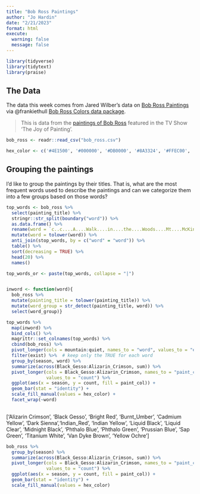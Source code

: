 ```yaml
---
title: "Bob Ross Paintings"
author: "Jo Hardin"
date: "2/21/2023"
format: html
execute:
  warning: false
  message: false
---
```


```r
library(tidyverse)
library(tidytext)
library(praise)
```

## The Data

The data this week comes from Jared Wilber's data on [Bob Ross Paintings](https://github.com/jwilber/Bob_Ross_Paintings/blob/master/data/bob_ross_paintings.csv) via @frankiethull [Bob Ross Colors data package](https://github.com/frankiethull/BobRossColors).

> This is data from the [paintings of Bob Ross](https://www.twoinchbrush.com/all-paintings) featured in the TV Show 'The Joy of Painting'.


```r
bob_ross <- readr::read_csv("bob_ross.csv")

hex_color <- c('#4E1500', '#000000', '#DB0000', '#8A3324', '#FFEC00', '#5F2E1F', '#CD5C5C', '#FFB800', '#000000', '#FFFFFF', '#000000', '#0C0040', '#102E3C', '#021E44', '#0A3410', '#FFFFFF', '#221B15', '#C79B00')
```


## Grouping the paintings

I'd like to group the paintings by their titles.  That is, what are the most frequent words used to describe the paintings and can we categorize them into a few groups based on those words?

```r
top_words <- bob_ross %>%
  select(painting_title) %>%
  stringr::str_split(boundary("word")) %>%
  as.data.frame() %>%
  rename(word = `c..c....A....Walk....in....the....Woods....Mt....McKinley....Ebony...`) %>%
  mutate(word = tolower(word)) %>%
  anti_join(stop_words, by = c("word" = "word")) %>%
  table() %>%
  sort(decreasing = TRUE) %>%
  head(20) %>%
  names()

top_words_or <- paste(top_words, collapse = "|")


inword <- function(word){
  bob_ross %>%
  mutate(painting_title = tolower(painting_title)) %>%
  mutate(word_group = str_detect(painting_title, word)) %>%
  select(word_group)}

top_words %>%
  map(inword) %>%
  bind_cols() %>%
  magrittr::set_colnames(top_words) %>%
  cbind(bob_ross) %>%
  pivot_longer(cols = mountain:quiet, names_to = "word", values_to = "exist") %>%
  filter(exist) %>%  # keep only the TRUE for each word
  group_by(season, word) %>%
  summarize(across(Black_Gesso:Alizarin_Crimson, sum)) %>%
  pivot_longer(cols = Black_Gesso:Alizarin_Crimson, names_to = "paint_col",
               values_to = "count") %>%
  ggplot(aes(x = season, y = count, fill = paint_col)) + 
  geom_bar(stat = "identity") + 
  scale_fill_manual(values = hex_color) + 
  facet_wrap(~word)
  
```



['Alizarin Crimson', 'Black Gesso', 'Bright Red', 'Burnt_Umber', 'Cadmium Yellow', 'Dark Sienna','Indian_Red', 'Indian Yellow', 'Liquid Black', 'Liquid Clear', 'Midnight Black', 'Phthalo Blue', 'Phthalo Green', 'Prussian Blue', 'Sap Green', 'Titanium White', 'Van Dyke Brown', 'Yellow Ochre']

```r
bob_ross %>%
  group_by(season) %>%
  summarize(across(Black_Gesso:Alizarin_Crimson, sum)) %>%
  pivot_longer(cols = Black_Gesso:Alizarin_Crimson, names_to = "paint_col",
               values_to = "count") %>%
  ggplot(aes(x = season, y = count, fill = paint_col)) + 
  geom_bar(stat = "identity") + 
  scale_fill_manual(values = hex_color)
  
```












